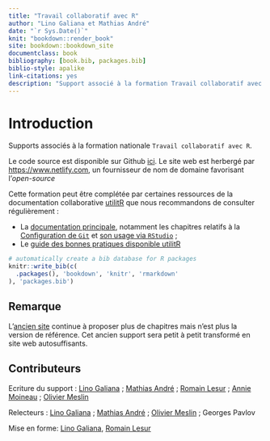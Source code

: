 ```yaml
--- 
title: "Travail collaboratif avec R"
author: "Lino Galiana et Mathias André"
date: "`r Sys.Date()`"
knit: "bookdown::render_book"
site: bookdown::bookdown_site
documentclass: book
bibliography: [book.bib, packages.bib]
biblio-style: apalike
link-citations: yes
description: "Support associé à la formation Travail collaboratif avec R"
---
```


# Introduction

Supports associés à la formation nationale `Travail collaboratif avec R`. 

Le code source est disponible sur Github <i class="fab fa-github"></i> [ici](https://github.com/InseeFrLab/formation-git).
Le site web est herbergé par  <https://www.netlify.com>, un fournisseur
de nom de domaine favorisant l'_open-source_

Cette formation peut être complétée par certaines ressources 
de la documentation collaborative [utilitR](utilitr.org/)
que nous recommandons de consulter régulièrement :

- La [documentation principale](book.utilitr.org/),
notamment les chapitres relatifs à la
[Configuration de `Git`](https://www.book.utilitr.org/git-config.html)
et [son usage via `RStudio`](https://www.book.utilitr.org/git.html) ;
- Le [guide des bonnes pratiques disponible utilitR](https://www.book.utilitr.org)

```r
# automatically create a bib database for R packages
knitr::write_bib(c(
  .packages(), 'bookdown', 'knitr', 'rmarkdown'
), 'packages.bib')
```

## Remarque

L'[ancien site](https://linogaliana.gitlab.io/collaboratif/git.html)
continue à proposer plus de chapitres mais n'est plus la version de référence.
Cet ancien support sera petit à petit transformé en site web autosuffisants. 


## Contributeurs {-}

Ecriture du support : 
[Lino Galiana](https://linogaliana.netlify.com/) ;
[Mathias André](https://gitlab.com/mathias.andre) ;
[Romain Lesur](https://github.com/RLesur) ;
[Annie Moineau](https://gitlab.com/annieMoineau) ;
[Olivier Meslin](https://gitlab.com/oliviermeslin)

Relecteurs : 
[Lino Galiana](https://linogaliana.netlify.com/) ;
[Mathias André](https://gitlab.com/mathias.andre) ;
[Olivier Meslin](https://gitlab.com/oliviermeslin) ;
Georges Pavlov

Mise en forme:
[Lino Galiana](https://linogaliana.netlify.com/), [Romain Lesur](https://github.com/RLesur)
